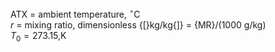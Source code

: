 <p class=box>
ATX = ambient temperature, $^{\circ}\mathrm{C}$  
$r$ = mixing ratio, dimensionless {[}kg/kg{]} = \{MR\}/(1000 g/kg)  
$T_{0}=273.15$\,K  
</p><p class=box2>
\begin{equation}
\mathrm{TVIR}=(\mathrm{\{ATX\}}+T_{0})\left(\frac{1+\frac{M_{d}}{M_{w}}r}{1+r}\right)-T_{0}
(\#eq:TVIR)
\end{equation}
</p>  